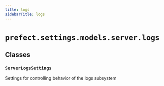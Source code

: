 ```yaml
---
title: logs
sidebarTitle: logs
---
```


# `prefect.settings.models.server.logs`

## Classes

### `ServerLogsSettings` <sup><a href="https://github.com/prefecthq/prefect/blob/main/src/prefect/settings/models/server/logs.py#L11" target="_blank"><Icon icon="github" size="14" /></a></sup>


Settings for controlling behavior of the logs subsystem

